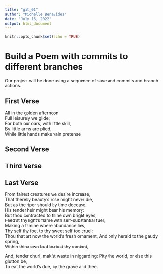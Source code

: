 ```yaml
---
title: "git_01"
author: "Michelle Benavides"
date: "July 16, 2022"
output: html_document
---
```


```r
knitr::opts_chunk$set(echo = TRUE)
```
# Build a Poem with commits to different branches
Our project will be done using a sequence of save and commits and branch actions.
<!-- Do not modify or change any text in "!--" bracketed areas such as this --- these are instructions to
you, if you change any of this the git program will notice it and compromise your git merging strategy !-->

## First Verse 
<!--Put the first five lines of a poem by Lewis Carrol in this section!-->
All in the golden afternoon  
Full leisurely we glide;  
For both our oars, with little skill,  
By little arms are plied,  
While little hands make vain pretense  

## Second Verse
<!--Put the first five lines of a poem by Robert Frost here!-->

## Third Verse
<!--Put the first two verses of The Walrus and the Carpenter here!-->

## Last Verse
<!--Put a short poem of your choice 8-20 lines,here!-->
From fairest creatures we desire increase,  
That thereby beauty’s rose might never die,  
But as the riper should by time decease,  
His tender heir might bear his memory:  
But thou contracted to thine own bright eyes,  
Feed’st thy light’s flame with self-substantial fuel,  
Making a famine where abundance lies,  
Thy self thy foe, to thy sweet self too cruel:  
Thou that art now the world’s fresh ornament, 
And only herald to the gaudy spring,  
Within thine own bud buriest thy content,  

And, tender churl, mak’st waste in niggarding: 
Pity the world, or else this glutton be,  
To eat the world’s due, by the grave and thee.  